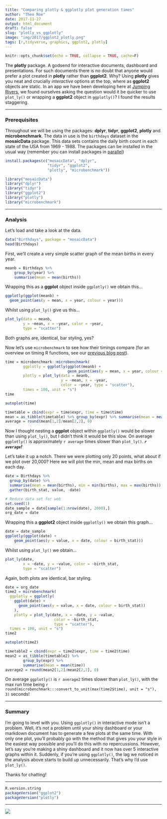 ```yaml
---
title: "Comparing plotly & ggplotly plot generation times"
author: "Theo Roe"
date: 2017-11-27
output: html_document
draft: false
slug: "plotly_vs_ggplotly"
image: "img/2017/ggplot2_plotly.png"
tags: [r,tidyverse, graphics, ggplot2, plotly]
---
```


```r
knitr::opts_chunk$set(echo = TRUE, collapse = TRUE, cache=F)
```


The __plotly__ package. A godsend for interactive documents, dashboard and presentations. For such documents there is no doubt that anyone would prefer a plot created in __plotly__ rather than __ggplot2__. Why? Using __plotly__ gives you neat and crucially _interactive_ options at the top, where as __ggplot2__ objects are static. In an app we have been developing here at [Jumping Rivers](https://www.jumpingrivers.com), we found ourselves asking the question would it be quicker to use `plot_ly()` or wrapping a __ggplot2__ object in `ggplotly()`? I found the results staggering.   

***

### Prerequisites 

Throughout we will be using the packages: __dplyr__, __tidyr__, __ggplot2__, __plotly__ and __microbenchmark__. The data in use is the `birthdays` dataset in the __mosaicData__ package. This data 
sets contains the daily birth count in each state of the USA from 1969 - 1988.
The packages can be installed in the usual way (remember you can install packages in 
[parallel](/posts/2017/speed_package_installation/))

```r
install.packages(c("mosaicData", "dplyr", 
                   "tidyr", "ggplot2", 
                   "plotly", "microbenchmark"))
```
``` r
library("mosaicData")
library("dplyr")
library("tidyr")
library("ggplot2")
library("plotly")
library("microbenchmark")
```

***

### Analysis

Let's load and take a look at the data.
```r
data("Birthdays", package = "mosaicData")
head(Birthdays)
```

First, we'll create a very simple scatter graph of the mean births in every year. 

```r
meanb = Birthdays %>% 
    group_by(year) %>% 
    summarise(mean = mean(births))
```
Wrapping this as a __ggplot__ object inside `ggplotly()` we obtain this...
```r
ggplotly(ggplot(meanb) + 
  geom_point(aes(y = mean, x = year, colour = year)))
```
Whilst using `plot_ly()` give us this...
```r
plot_ly(data = meanb, 
        y = ~mean, x = ~year, color = ~year, 
        type = "scatter")
```

Both graphs are, identical, bar styling, yes? 

Now let's use `microbenchmark` to see how their timings compare (for an overview on timing
R functions, see our [previous blog post](/posts/2017/timing-in-r/)). 

```r
time = microbenchmark::microbenchmark(
        ggplotly = ggplotly(ggplot(meanb) + 
                            geom_point(aes(y = mean, x = year, colour = year))),
        plotly = plot_ly(data = meanb, 
                         y = ~mean, x = ~year, 
                         color = ~year, type = "scatter"),
        times = 100, unit = "s")
time
```
```r
autoplot(time)
```

```r
timetable = cbind(expr = time$expr, time = time$time)
mean = as_tibble(timetable) %>% group_by(expr) %>% summarise(mean = mean(time))
average = round(mean[1,2]/mean[2,2], 0)
```
Now I thought nesting a __ggplot__ object within `ggplotly()` would be slower than using `plot_ly()`, but I didn't think it would be this slow. On average `ggplotly()` is approximately `r average` times slower than `plot_ly()`. **_`r average`!_**

Let's take it up a notch.  There we were plotting only 20 points, what about if we plot over 20,000? Here we will plot the min, mean and max births on each day. 

```r
date = Birthdays %>% 
  group_by(date) %>% 
  summarise(mean = mean(births), min = min(births), max = max(births)) %>% 
  gather(birth_stat, value, -date)
```
```r
# Reduce data set for web
set.seed(1) 
date_sample = date[sample(1:nrow(date), 2000),] 
org_date = date
```
Wrapping this a __ggplot2__ object inside `ggplotly()` we obtain this graph...
```r
date = date_sample
ggplotly(ggplot(date) +
    geom_point(aes(y = value, x = date, colour = birth_stat)))
```
Whilst using `plot_ly()` we obtain...
```r
plot_ly(date, 
        x = ~date, y = ~value, color = ~birth_stat, 
        type = "scatter")
```
Again, both plots are identical, bar styling.
```r
date = org_date
time2 = microbenchmark(
  ggplotly = ggplotly(
    ggplot(date) +
      geom_point(aes(y = value, x = date, colour = birth_stat))
    ),
    plotly = plot_ly(date, x = ~date, y = ~value, 
                      color = ~birth_stat, 
                      type = "scatter"),
  times = 100, unit = "s")
time2
```
```r
autoplot(time2)
```

```r
timetable2 = cbind(expr = time2$expr, time = time2$time)
mean2 = as_tibble(timetable2) %>% 
        group_by(expr) %>% 
        summarise(mean = mean(time))
average2 = round(mean2[1,2]/mean2[2,2], 0)
```

On average `ggplotly()` is `r average2` times slower than `plot_ly()`, with the max run time being `r round(microbenchmark:::convert_to_unit(max(time2$time), unit = "s"), 3)` seconds! 

***

### Summary

I'm going to level with you. Using `ggplotly()` in interactive mode isn't a problem. Well, it's not a problem until your shiny dashboard or your markdown document has to generate a few plots at the same time. With only one plot, you'll probably go with the method that gives you your style in the easiest way possible and you'll do this with no repercussions. However, let's say you're making a shiny dashboard and it now has over 5 interactive graphs within it. Suddenly, if you're using `ggplotly()`, the lag we noticed in the analysis above starts to build up unnecessarily. That's why I'd use `plot_ly()`.

Thanks for chatting!


***
```r
R.version.string
packageVersion("ggplot2")
packageVersion("plotly")
```

---

[![](/img/logos/300_125.jpg)](https://www.jumpingrivers.com/?utm_source=blog&utm_medium=image&utm_campaign=plotly_vs_ggplotly)

